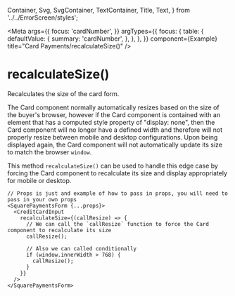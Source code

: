   Container,
  Svg,
  SvgContainer,
  TextContainer,
  Title,
  Text,
} from '../../ErrorScreen/styles';

<Meta
  args={{
    focus: 'cardNumber',
  }}
  argTypes={{
    focus: {
      table: {
        defaultValue: {
          summary: 'cardNumber',
        },
      },
    },
  }}
  component={Example}
  title="Card Payments/recalculateSize()"
/>

# recalculateSize()

Recalculates the size of the card form.

The Card component normally automatically resizes based on the size of the buyer's browser,
however if the Card component is contained with an element that has a computed style property
of "display: none", then the Card component will no longer have a defined width and therefore
will not properly resize between mobile and desktop configurations. Upon being displayed again,
the Card component will not automatically update its size to match the browser `window`.

This method `recalculateSize()` can be used to handle this edge case by forcing the Card
component to recalculate its size and display appropriately for mobile or desktop.

<Canvas>
  <Story name="BasicExample" story={Example} />
</Canvas>

```tsx
// Props is just and example of how to pass in props, you will need to pass in your own props
<SquarePaymentsForm {...props}>
  <CreditCardInput
    recalculateSize={(callResize) => {
      // We can call the `callResize` function to force the Card component to recalculate its size
      callResize();

      // Also we can called conditionally
      if (window.innerWidth > 768) {
        callResize();
      }
    }}
  />
</SquarePaymentsForm>
```

